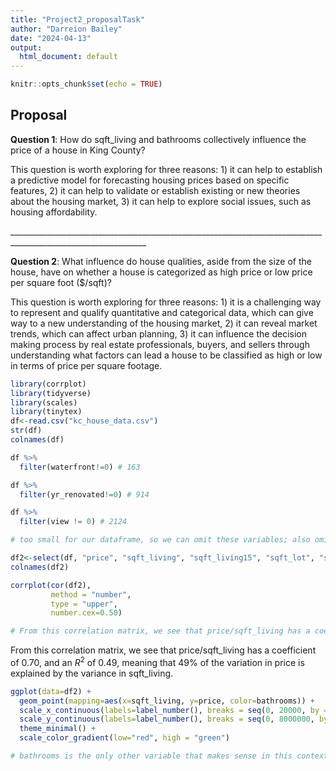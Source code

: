 ---
title: "Project2_proposalTask"
author: "Darreion Bailey"
date: "2024-04-13"
output:
  html_document: default
---

```{r setup, include=FALSE}
knitr::opts_chunk$set(echo = TRUE)
```

## Proposal

**Question 1**: How do sqft_living and bathrooms collectively influence the price of a house in King County?

This question is worth exploring for three reasons: 1) it can help to establish a predictive model for forecasting housing prices based on specific features, 2) it can help to validate or establish existing or new theories about the housing market, 3) it can help to explore social issues, such as housing affordability.

\_\_\_\_\_\_\_\_\_\_\_\_\_\_\_\_\_\_\_\_\_\_\_\_\_\_\_\_\_\_\_\_\_\_\_\_\_\_\_\_\_\_\_\_\_\_\_\_\_\_\_\_\_\_\_\_\_\_\_\_\_\_\_\_\_\_\_\_\_\_\_\_\_\_\_\_\_\_\_\_\_\_\_\_\_\_\_\_\_\_\_\_\_\_\_\_\_\_\_\_\_\_\_\_\_\_\_\_\_\_\_\_

**Question 2**: What influence do house qualities, aside from the size of the house, have on whether a house is categorized as high price or low price per square foot (\$/sqft)? 

This question is worth exploring for three reasons: 1) it is a challenging way to represent and qualify quantitative and categorical data, which can give way to a new understanding of the housing market, 2) it can reveal market trends, which can affect urban planning, 3) it can influence the decision making process by real estate professionals, buyers, and sellers through understanding what factors can lead a house to be classified as high or low in terms of price per square footage.

```{r,results='hide'}
library(corrplot)
library(tidyverse)
library(scales)
library(tinytex)
df<-read.csv("kc_house_data.csv")
str(df)
colnames(df)

df %>%
  filter(waterfront!=0) # 163

df %>%
  filter(yr_renovated!=0) # 914

df %>%
  filter(view != 0) # 2124

# too small for our dataframe, so we can omit these variables; also omit long and lat variables, because such investigation is outside the scope of this course
```

```{r}
df2<-select(df, "price", "sqft_living", "sqft_living15", "sqft_lot", "sqft_lot15", "sqft_above", "sqft_basement", "bathrooms", "bedrooms", "condition", "grade", "floors", "zipcode", "yr_built")
colnames(df2)
```

```{r, fig.width=15, fig.height=15}
corrplot(cor(df2),
         method = "number",
         type = "upper",
         number.cex=0.50)

# From this correlation matrix, we see that price/sqft_living has a coefficient of 0.70, and an $R^2$ of 0.49
```

From this correlation matrix, we see that price/sqft_living has a coefficient of 0.70, and an $R^2$ of 0.49, meaning that 49% of the variation in price is explained by the variance in sqft_living.

```{r, fig.width=15, fig.height=12}
ggplot(data=df2) + 
  geom_point(mapping=aes(x=sqft_living, y=price, color=bathrooms)) +
  scale_x_continuous(labels=label_number(), breaks = seq(0, 20000, by = 1000)) +
  scale_y_continuous(labels=label_number(), breaks = seq(0, 8000000, by = 200000)) +
  theme_minimal() +
  scale_color_gradient(low="red", high = "green")

# bathrooms is the only other variable that makes sense in this context, and is the highest correlation of those that make sense
```
